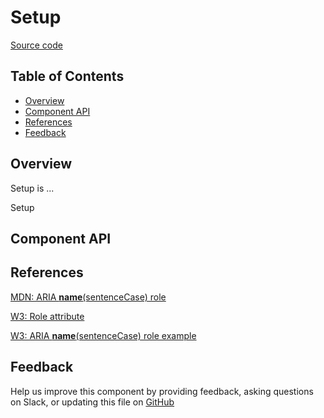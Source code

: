 
# Setup

[Source code](https://github.com/leemonade/bubbles/tree/main/packages/components/leemons/Setup)

## Table of Contents

<!-- START doctoc generated TOC please keep comment here to allow auto update -->
<!-- DON'T EDIT THIS SECTION, INSTEAD RE-RUN doctoc TO UPDATE -->

- [Overview](#overview)
- [Component API](#component-api)
- [References](#references)
- [Feedback](#feedback)

## Overview

Setup is ...

<ThemeProvider>
  <Setup>Setup</Setup>
</ThemeProvider>

## Component API

<Preview>
  <Story id="organisms-leemons-setup--playground" />
</Preview>

<Props of={Setup} />

## References

[MDN: ARIA **name**(sentenceCase) role](https://developer.mozilla.org/en-US/docs/Web/Accessibility/ARIA/Roles/setup_role)

[W3: Role attribute](https://www.w3.org/WAI/PF/HTML/wiki/RoleAttribute)

[W3: ARIA **name**(sentenceCase) role example](https://www.w3.org/TR/2016/WD-wai-aria-practices-1.1-20160317/examples/setup/setup.html)

## Feedback

Help us improve this component by providing feedback, asking questions on Slack, or updating this file on
[GitHub](https://github.com/leemonade/bubbles/edit/main/packages/components/leemons/Setup.mdx)
